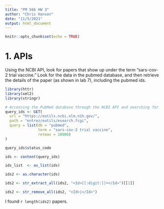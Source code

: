```yaml
---
title: "PM 566 HW 3"
author: "Chris Hanson"
date: "11/5/2021"
output: html_document
---
```


```r
knitr::opts_chunk$set(echo = TRUE)
```

# 1. APIs

Using the NCBI API, look for papers that show up under the term "sars-cov-2 trial vaccine." Look for the data in the pubmed database, and then retrieve the details of the paper (as shown in lab 7), including the pubmed ids.

```r
library(httr)
library(xml2)
library(stringr)
```


```r

# Accessing the PubMed database through the NCBI API and searching for "sars-cov-2 trial  vaccine".  
query_ids <- GET(
  url = "https://eutils.ncbi.nlm.nih.gov/",
  path = "entrez/eutils/esearch.fcgi",
  query = list(db = "pubmed",
               term = "sars-cov-2 trial vaccine",
               retmax = 10000)
)

query_ids$status_code

ids <- content(query_ids)

ids_list  <- as_list(ids)

ids2 <- as.character(ids)

ids2 <- str_extract_all(ids2, "<Id>[[:digit:]]+</Id>")[[1]]

ids2 <- str_remove_all(ids2, "<Id>|</Id>")
```

I found `r length(ids2)` papers.
